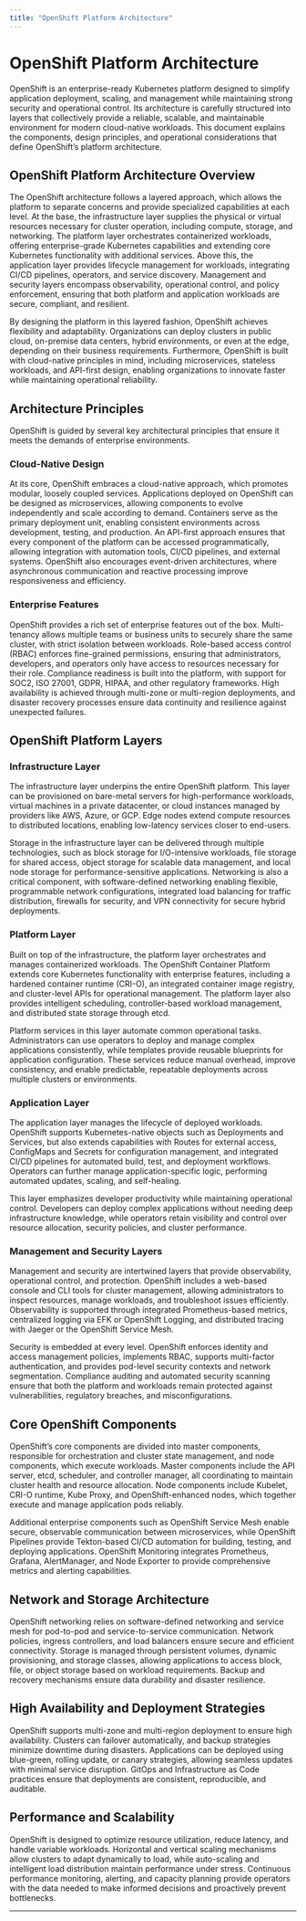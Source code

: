 ```yaml
---
title: "OpenShift Platform Architecture"
---
```


# OpenShift Platform Architecture

OpenShift is an enterprise-ready Kubernetes platform designed to simplify application deployment, scaling, and management while maintaining strong security and operational control. Its architecture is carefully structured into layers that collectively provide a reliable, scalable, and maintainable environment for modern cloud-native workloads. This document explains the components, design principles, and operational considerations that define OpenShift’s platform architecture.

## OpenShift Platform Architecture Overview

The OpenShift architecture follows a layered approach, which allows the platform to separate concerns and provide specialized capabilities at each level. At the base, the infrastructure layer supplies the physical or virtual resources necessary for cluster operation, including compute, storage, and networking. The platform layer orchestrates containerized workloads, offering enterprise-grade Kubernetes capabilities and extending core Kubernetes functionality with additional services. Above this, the application layer provides lifecycle management for workloads, integrating CI/CD pipelines, operators, and service discovery. Management and security layers encompass observability, operational control, and policy enforcement, ensuring that both platform and application workloads are secure, compliant, and resilient.

By designing the platform in this layered fashion, OpenShift achieves flexibility and adaptability. Organizations can deploy clusters in public cloud, on-premise data centers, hybrid environments, or even at the edge, depending on their business requirements. Furthermore, OpenShift is built with cloud-native principles in mind, including microservices, stateless workloads, and API-first design, enabling organizations to innovate faster while maintaining operational reliability.

## Architecture Principles

OpenShift is guided by several key architectural principles that ensure it meets the demands of enterprise environments.

### Cloud-Native Design

At its core, OpenShift embraces a cloud-native approach, which promotes modular, loosely coupled services. Applications deployed on OpenShift can be designed as microservices, allowing components to evolve independently and scale according to demand. Containers serve as the primary deployment unit, enabling consistent environments across development, testing, and production. An API-first approach ensures that every component of the platform can be accessed programmatically, allowing integration with automation tools, CI/CD pipelines, and external systems. OpenShift also encourages event-driven architectures, where asynchronous communication and reactive processing improve responsiveness and efficiency.

### Enterprise Features

OpenShift provides a rich set of enterprise features out of the box. Multi-tenancy allows multiple teams or business units to securely share the same cluster, with strict isolation between workloads. Role-based access control (RBAC) enforces fine-grained permissions, ensuring that administrators, developers, and operators only have access to resources necessary for their role. Compliance readiness is built into the platform, with support for SOC2, ISO 27001, GDPR, HIPAA, and other regulatory frameworks. High availability is achieved through multi-zone or multi-region deployments, and disaster recovery processes ensure data continuity and resilience against unexpected failures.

## OpenShift Platform Layers

### Infrastructure Layer

The infrastructure layer underpins the entire OpenShift platform. This layer can be provisioned on bare-metal servers for high-performance workloads, virtual machines in a private datacenter, or cloud instances managed by providers like AWS, Azure, or GCP. Edge nodes extend compute resources to distributed locations, enabling low-latency services closer to end-users.

Storage in the infrastructure layer can be delivered through multiple technologies, such as block storage for I/O-intensive workloads, file storage for shared access, object storage for scalable data management, and local node storage for performance-sensitive applications. Networking is also a critical component, with software-defined networking enabling flexible, programmable network configurations, integrated load balancing for traffic distribution, firewalls for security, and VPN connectivity for secure hybrid deployments.

### Platform Layer

Built on top of the infrastructure, the platform layer orchestrates and manages containerized workloads. The OpenShift Container Platform extends core Kubernetes functionality with enterprise features, including a hardened container runtime (CRI-O), an integrated container image registry, and cluster-level APIs for operational management. The platform layer also provides intelligent scheduling, controller-based workload management, and distributed state storage through etcd.

Platform services in this layer automate common operational tasks. Administrators can use operators to deploy and manage complex applications consistently, while templates provide reusable blueprints for application configuration. These services reduce manual overhead, improve consistency, and enable predictable, repeatable deployments across multiple clusters or environments.

### Application Layer

The application layer manages the lifecycle of deployed workloads. OpenShift supports Kubernetes-native objects such as Deployments and Services, but also extends capabilities with Routes for external access, ConfigMaps and Secrets for configuration management, and integrated CI/CD pipelines for automated build, test, and deployment workflows. Operators can further manage application-specific logic, performing automated updates, scaling, and self-healing.

This layer emphasizes developer productivity while maintaining operational control. Developers can deploy complex applications without needing deep infrastructure knowledge, while operators retain visibility and control over resource allocation, security policies, and cluster performance.

### Management and Security Layers

Management and security are intertwined layers that provide observability, operational control, and protection. OpenShift includes a web-based console and CLI tools for cluster management, allowing administrators to inspect resources, manage workloads, and troubleshoot issues efficiently. Observability is supported through integrated Prometheus-based metrics, centralized logging via EFK or OpenShift Logging, and distributed tracing with Jaeger or the OpenShift Service Mesh.

Security is embedded at every level. OpenShift enforces identity and access management policies, implements RBAC, supports multi-factor authentication, and provides pod-level security contexts and network segmentation. Compliance auditing and automated security scanning ensure that both the platform and workloads remain protected against vulnerabilities, regulatory breaches, and misconfigurations.

## Core OpenShift Components

OpenShift’s core components are divided into master components, responsible for orchestration and cluster state management, and node components, which execute workloads. Master components include the API server, etcd, scheduler, and controller manager, all coordinating to maintain cluster health and resource allocation. Node components include Kubelet, CRI-O runtime, Kube Proxy, and OpenShift-enhanced nodes, which together execute and manage application pods reliably.

Additional enterprise components such as OpenShift Service Mesh enable secure, observable communication between microservices, while OpenShift Pipelines provide Tekton-based CI/CD automation for building, testing, and deploying applications. OpenShift Monitoring integrates Prometheus, Grafana, AlertManager, and Node Exporter to provide comprehensive metrics and alerting capabilities.

## Network and Storage Architecture

OpenShift networking relies on software-defined networking and service mesh for pod-to-pod and service-to-service communication. Network policies, ingress controllers, and load balancers ensure secure and efficient connectivity. Storage is managed through persistent volumes, dynamic provisioning, and storage classes, allowing applications to access block, file, or object storage based on workload requirements. Backup and recovery mechanisms ensure data durability and disaster resilience.

## High Availability and Deployment Strategies

OpenShift supports multi-zone and multi-region deployment to ensure high availability. Clusters can failover automatically, and backup strategies minimize downtime during disasters. Applications can be deployed using blue-green, rolling update, or canary strategies, allowing seamless updates with minimal service disruption. GitOps and Infrastructure as Code practices ensure that deployments are consistent, reproducible, and auditable.

## Performance and Scalability

OpenShift is designed to optimize resource utilization, reduce latency, and handle variable workloads. Horizontal and vertical scaling mechanisms allow clusters to adapt dynamically to load, while auto-scaling and intelligent load distribution maintain performance under stress. Continuous performance monitoring, alerting, and capacity planning provide operators with the data needed to make informed decisions and proactively prevent bottlenecks.

---

